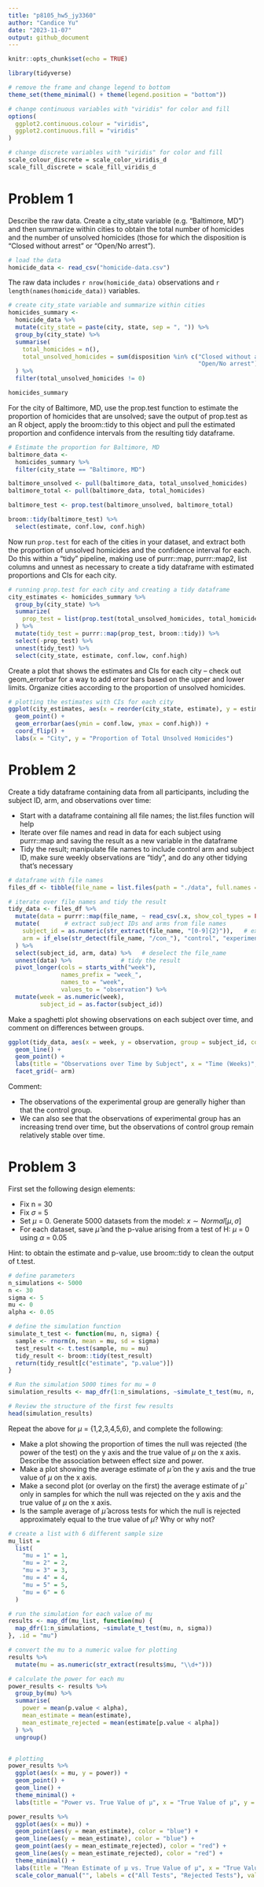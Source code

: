 ```yaml
---
title: "p8105_hw5_jy3360"
author: "Candice Yu"
date: "2023-11-07"
output: github_document
---
```


```r
knitr::opts_chunk$set(echo = TRUE)

library(tidyverse)

# remove the frame and change legend to bottom
theme_set(theme_minimal() + theme(legend.position = "bottom"))  

# change continuous variables with "viridis" for color and fill 
options(
  ggplot2.continuous.colour = "viridis",
  ggplot2.continuous.fill = "viridis"
)

# change discrete variables with "viridis" for color and fill 
scale_colour_discrete = scale_color_viridis_d
scale_fill_discrete = scale_fill_viridis_d
```

# Problem 1
Describe the raw data. Create a city_state variable (e.g. “Baltimore, MD”) and then summarize within cities to obtain the total number of homicides and the number of unsolved homicides (those for which the disposition is “Closed without arrest” or “Open/No arrest”).

```r
# load the data
homicide_data <- read_csv("homicide-data.csv")
```

The raw data includes `r nrow(homicide_data)` observations and `r length(names(homicide_data))` variables. 

```r
# create city_state variable and summarize within cities
homicides_summary <- 
  homicide_data %>%
  mutate(city_state = paste(city, state, sep = ", ")) %>%
  group_by(city_state) %>%
  summarise(
    total_homicides = n(),
    total_unsolved_homicides = sum(disposition %in% c("Closed without arrest", 
                                                      "Open/No arrest"))
  ) %>%
  filter(total_unsolved_homicides != 0)

homicides_summary

```

For the city of Baltimore, MD, use the prop.test function to estimate the proportion of homicides that are unsolved; save the output of prop.test as an R object, apply the broom::tidy to this object and pull the estimated proportion and confidence intervals from the resulting tidy dataframe.

```r

# Estimate the proportion for Baltimore, MD
baltimore_data <-
  homicides_summary %>%
  filter(city_state == "Baltimore, MD") 

baltimore_unsolved <- pull(baltimore_data, total_unsolved_homicides)
baltimore_total <- pull(baltimore_data, total_homicides)

baltimore_test <- prop.test(baltimore_unsolved, baltimore_total)

broom::tidy(baltimore_test) %>%
  select(estimate, conf.low, conf.high)
```

Now run `prop.test` for each of the cities in your dataset, and extract both the proportion of unsolved homicides and the confidence interval for each. Do this within a “tidy” pipeline, making use of purrr::map, purrr::map2, list columns and unnest as necessary to create a tidy dataframe with estimated proportions and CIs for each city.

```r
# running prop.test for each city and creating a tidy dataframe
city_estimates <- homicides_summary %>%
  group_by(city_state) %>%
  summarize(
    prop_test = list(prop.test(total_unsolved_homicides, total_homicides))
  ) %>% 
  mutate(tidy_test = purrr::map(prop_test, broom::tidy)) %>%
  select(-prop_test) %>%
  unnest(tidy_test) %>%
  select(city_state, estimate, conf.low, conf.high) 
```

Create a plot that shows the estimates and CIs for each city – check out geom_errorbar for a way to add error bars based on the upper and lower limits. Organize cities according to the proportion of unsolved homicides.

```r
# plotting the estimates with CIs for each city
ggplot(city_estimates, aes(x = reorder(city_state, estimate), y = estimate)) +
  geom_point() +
  geom_errorbar(aes(ymin = conf.low, ymax = conf.high)) +
  coord_flip() +
  labs(x = "City", y = "Proportion of Total Unsolved Homicides")
```

# Problem 2

Create a tidy dataframe containing data from all participants, including the subject ID, arm, and observations over time:

- Start with a dataframe containing all file names; the list.files function will help
- Iterate over file names and read in data for each subject using purrr::map and saving the result as a new variable in the dataframe
- Tidy the result; manipulate file names to include control arm and subject ID, make sure weekly observations are “tidy”, and do any other tidying that’s necessary

```r
# dataframe with file names
files_df <- tibble(file_name = list.files(path = "./data", full.names = TRUE)) 

# iterate over file names and tidy the result
tidy_data <- files_df %>%
  mutate(data = purrr::map(file_name, ~ read_csv(.x, show_col_types = FALSE))) %>%  # iterate over file names and read in data
  mutate(       # extract subject IDs and arms from file names
    subject_id = as.numeric(str_extract(file_name, "[0-9]{2}")),   # extract all the 2-digits number 
    arm = if_else(str_detect(file_name, "/con_"), "control", "experimental")   # assign arms 
  ) %>%
  select(subject_id, arm, data) %>%   # deselect the file_name
  unnest(data) %>%              # tidy the result
  pivot_longer(cols = starts_with("week"), 
               names_prefix = "week_",
               names_to = "week", 
               values_to = "observation") %>%
  mutate(week = as.numeric(week),
         subject_id = as.factor(subject_id))
```

Make a spaghetti plot showing observations on each subject over time, and comment on differences between groups.

```r
ggplot(tidy_data, aes(x = week, y = observation, group = subject_id, color = subject_id)) +
  geom_line() +
  geom_point() +
  labs(title = "Observations over Time by Subject", x = "Time (Weeks)", y = "Observation") +
  facet_grid(~ arm)


```
Comment: 

- The observations of the experimental group are generally higher than that the control group. 
- We can also see that the observations of experimental group has an increasing trend over time, but the observations of control group remain relatively stable over time. 


# Problem 3

First set the following design elements:

- Fix n = 30
- Fix $\sigma$ = 5
- Set $\mu$ = 0. Generate 5000 datasets from the model: $x ∼ Normal [\mu, \sigma]$
- For each dataset, save $\hat{\mu}$ and the p-value arising from a test of H: $\mu$ = 0 using $\alpha$ = 0.05

Hint: to obtain the estimate and p-value, use broom::tidy to clean the output of t.test.

```r
# define parameters
n_simulations <- 5000
n <- 30
sigma <- 5
mu <- 0
alpha <- 0.05

# define the simulation function
simulate_t_test <- function(mu, n, sigma) {
  sample <- rnorm(n, mean = mu, sd = sigma)
  test_result <- t.test(sample, mu = mu)
  tidy_result <- broom::tidy(test_result)
  return(tidy_result[c("estimate", "p.value")])
}

# Run the simulation 5000 times for mu = 0
simulation_results <- map_dfr(1:n_simulations, ~simulate_t_test(mu, n, sigma))

# Review the structure of the first few results
head(simulation_results)

```



Repeat the above for $\mu$ = {1,2,3,4,5,6}, and complete the following:

- Make a plot showing the proportion of times the null was rejected (the power of the test) on the y axis and the true value of $\mu$ on the x axis. Describe the association between effect size and power.
- Make a plot showing the average estimate of $\hat{\mu}$ on the y axis and the true value of $\mu$ on the x axis. 
- Make a second plot (or overlay on the first) the average estimate of $\hat{\mu}$ only in samples for which the null was rejected on the y axis and the true value of $\mu$ on the x axis. 
- Is the sample average of $\hat{\mu}$ across tests for which the null is rejected approximately equal to the true value of $\mu$? Why or why not?

```r
# create a list with 6 different sample size 
mu_list =
  list(
    "mu = 1" = 1,
    "mu = 2" = 2,
    "mu = 3" = 3,
    "mu = 4" = 4,
    "mu = 5" = 5,
    "mu = 6" = 6
  )

# run the simulation for each value of mu
results <- map_df(mu_list, function(mu) {
  map_dfr(1:n_simulations, ~simulate_t_test(mu, n, sigma))
}, .id = "mu")

# convert the mu to a numeric value for plotting
results %>%
  mutate(mu = as.numeric(str_extract(results$mu, "\\d+")))

# calculate the power for each mu
power_results <- results %>%
  group_by(mu) %>%
  summarise(
    power = mean(p.value < alpha),
    mean_estimate = mean(estimate),
    mean_estimate_rejected = mean(estimate[p.value < alpha])
  ) %>%
  ungroup()


# plotting
power_results %>%
  ggplot(aes(x = mu, y = power)) +
  geom_point() +
  geom_line() +
  theme_minimal() +
  labs(title = "Power vs. True Value of µ", x = "True Value of µ", y = "Power")

power_results %>%
  ggplot(aes(x = mu)) +
  geom_point(aes(y = mean_estimate), color = "blue") +
  geom_line(aes(y = mean_estimate), color = "blue") +
  geom_point(aes(y = mean_estimate_rejected), color = "red") +
  geom_line(aes(y = mean_estimate_rejected), color = "red") +
  theme_minimal() +
  labs(title = "Mean Estimate of µ vs. True Value of µ", x = "True Value of µ", y = "Mean Estimate of µ") +
  scale_color_manual("", labels = c("All Tests", "Rejected Tests"), values = c("blue", "red"))

```


